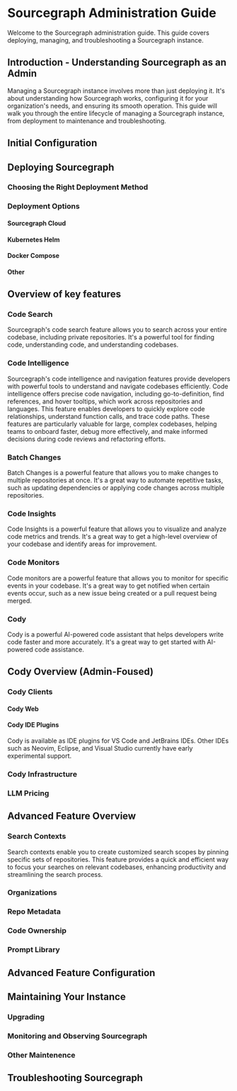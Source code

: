 # Sourcegraph Administration Guide

Welcome to the Sourcegraph administration guide. This guide covers deploying, managing, and troubleshooting a Sourcegraph instance.

## Introduction - Understanding Sourcegraph as an Admin

Managing a Sourcegraph instance involves more than just deploying it. It's about understanding how Sourcegraph works, configuring it for your organization's needs, and ensuring its smooth operation. This guide will walk you through the entire lifecycle of managing a Sourcegraph instance, from deployment to maintenance and troubleshooting.

## Initial Configuration

<!-- Link to Jon's Guide . -->

## Deploying Sourcegraph

### Choosing the Right Deployment Method


<!-- Andrew's section. -->

### Deployment Options

#### Sourcegraph Cloud


#### Kubernetes Helm


#### Docker Compose


#### Other

## Overview of key features

### Code Search

Sourcegraph's code search feature allows you to search across your entire codebase, including private repositories. It's a powerful tool for finding code, understanding code, and understanding codebases.

### Code Intelligence

Sourcegraph's code intelligence and navigation features provide developers with powerful tools to understand and navigate codebases efficiently. Code intelligence offers precise code navigation, including go-to-definition, find references, and hover tooltips, which work across repositories and languages. This feature enables developers to quickly explore code relationships, understand function calls, and trace code paths. These features are particularly valuable for large, complex codebases, helping teams to onboard faster, debug more effectively, and make informed decisions during code reviews and refactoring efforts.

### Batch Changes

Batch Changes is a powerful feature that allows you to make changes to multiple repositories at once. It's a great way to automate repetitive tasks, such as updating dependencies or applying code changes across multiple repositories.

### Code Insights

Code Insights is a powerful feature that allows you to visualize and analyze code metrics and trends. It's a great way to get a high-level overview of your codebase and identify areas for improvement.

### Code Monitors

Code monitors are a powerful feature that allows you to monitor for specific events in your codebase. It's a great way to get notified when certain events occur, such as a new issue being created or a pull request being merged.

### Cody

Cody is a powerful AI-powered code assistant that helps developers write code faster and more accurately. It's a great way to get started with AI-powered code assistance.

## Cody Overview (Admin-Foused)

### Cody Clients

#### Cody Web

#### Cody IDE Plugins

 Cody is available as IDE plugins for VS Code and JetBrains IDEs. Other IDEs such as Neovim, Eclipse, and Visual Studio currently have early experimental support.

 ### Cody Infrastructure

 ### LLM Pricing

## Advanced Feature Overview

### Search Contexts

Search contexts enable you to create customized search scopes by pinning specific sets of repositories. This feature provides a quick and efficient way to focus your searches on relevant codebases, enhancing productivity and streamlining the search process.

### Organizations

### Repo Metadata

### Code Ownership

### Prompt Library

## Advanced Feature Configuration

## Maintaining Your Instance

### Upgrading

### Monitoring and Observing Sourcegraph

### Other Maintenence

## Troubleshooting Sourcegraph


